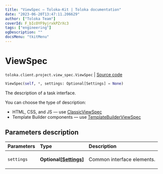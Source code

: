 ```yaml
---
title: "ViewSpec — Toloka-Kit | Toloka documentation"
date: "2023-06-20T13:47:11.206629"
author: ["Toloka Team"]
coverId: F_bIcOYF9yjrxkPZrXc3
tags: ["engineering"]
ogDescription: ""
docsMenu: "tkitMenu"
---
```


# ViewSpec

`toloka.client.project.view_spec.ViewSpec` | [Source code](https://github.com/Toloka/toloka-kit/blob/v1.2.0/src/client/project/view_spec.py#L19)

```python
ViewSpec(self, *, settings: Optional[Settings] = None)
```

The description of a task interface.

You can choose the type of description:

* HTML, CSS, and JS — use [ClassicViewSpec](/docs/toloka-kit/reference/toloka.client.project.view_spec.ClassicViewSpec)
* Template Builder components — use [TemplateBuilderViewSpec](/docs/toloka-kit/reference/toloka.client.project.view_spec.TemplateBuilderViewSpec)

## Parameters description

| Parameters | Type | Description |
| :----------| :----| :-----------|
`settings`|**Optional\[[Settings](/docs/toloka-kit/reference/toloka.client.project.view_spec.ViewSpec.Settings)\]**|<p>Common interface elements.</p>